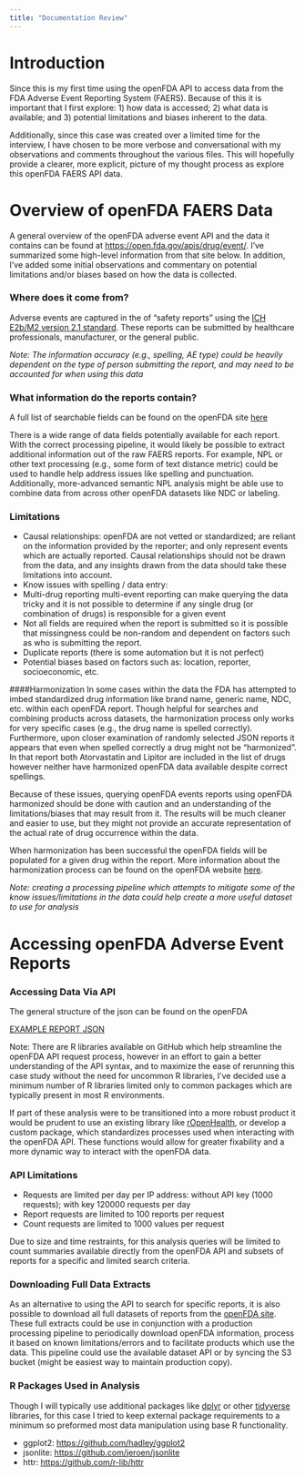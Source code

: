 ```yaml
---
title: "Documentation Review"
---
```


# Introduction
Since this is my first time using the openFDA API to access data from the FDA Adverse Event Reporting System (FAERS). Because of this it is important that I first explore: 1) how data is accessed; 2) what data is available; and 3) potential limitations and biases inherent to the data.

Additionally, since this case was created over a limited time for the interview, I have chosen to be more verbose and conversational with my observations and comments throughout the various files. This will hopefully provide a clearer, more explicit, picture of my thought process as explore this openFDA FAERS API data.

# Overview of openFDA FAERS Data

A general overview of the openFDA adverse event API and the data it contains can be found at [https://open.fda.gov/apis/drug/event/](FAERS Drug Adverse Event Overview). I've summarized some high-level information from that site below. In addition, I've added some initial observations and commentary on potential limitations and/or biases based on how the data is collected.

### Where does it come from?

Adverse events are captured in the of "safety reports" using the [ICH E2b/M2 version 2.1 standard](https://admin.ich.org/sites/default/files/inline-files/ICH_ICSR_Specification_V2-3.pdf). These reports can be submitted by healthcare professionals, manufacturer, or the general public. 

*Note:  The information accuracy (e.g., spelling, AE type) could be heavily dependent on the type of person submitting the report, and may need to be accounted for when using this data*

### What information do the reports contain?

A full list of searchable fields can be found on the openFDA site [here](https://open.fda.gov/apis/drug/event/searchable-fields)

There is a wide range of data fields potentially available for each report. With the correct processing pipeline, it would likely be possible to extract additional information out of the raw FAERS reports. For example, NPL or other text processing (e.g., some form of text distance metric) could be used to handle help address issues like spelling and punctuation. Additionally, more-advanced semantic NPL analysis might be able use to combine data from across other openFDA datasets like NDC or labeling.

### Limitations
* Causal relationships: openFDA are not vetted or standardized; are reliant on the information provided by the reporter; and only represent events which are actually reported. Causal relationships should not be drawn from the data, and any insights drawn from the data should take these limitations into account.
* Know issues with spelling / data entry: 
* Multi-drug reporting multi-event reporting can make querying the data tricky and it is not possible to determine if any single drug (or combination of drugs) is responsible for a given event
* Not all fields are required when the report is submitted so it is possible that missingness could be non-random and dependent on factors such as who is submitting the report.
* Duplicate reports (there is some automation but it is not perfect)
* Potential biases based on factors such as: location, reporter, socioeconomic, etc.

####Harmonization 
In some cases within the data the FDA has attempted to imbed standardized drug information like brand name, generic name, NDC, etc. within each openFDA report. Though helpful for searches and combining products across datasets, the harmonization process only works for very specific cases (e.g., the drug name is spelled correctly). Furthermore, upon closer examination of randomly selected JSON reports it appears that even when spelled correctly a drug might not be "harmonized". In that report both Atorvastatin and Lipitor are included in the list of drugs however neither have harmonized openFDA data available despite correct spellings.

Because of these issues, querying openFDA events reports using openFDA harmonized should be done with caution and an understanding of the limitations/biases that may result from it. The results will be much cleaner and easier to use, but they might not provide an accurate representation of the actual rate of drug occurrence within the data.

When harmonization has been successful the openFDA fields will be populated for a given drug within the report. More information about the harmonization process can be found on the openFDA website [here](https://open.fda.gov/apis/openfda-fields/).

*Note: creating a processing pipeline which attempts to mitigate some of the know issues/limitations in the data could help create a more useful dataset to use for analysis* 

# Accessing openFDA Adverse Event Reports

### Accessing Data Via API

The general structure of the json can be found on the openFDA 

[EXAMPLE REPORT JSON](https://raw.githubusercontent.com/bmanry13/AstraZeneca-openFDA-Case-Study/master/data/json_extracts/example_json.json)

Note: There are R libraries available on GitHub which help streamline the openFDA API request process, however in an effort to gain a better understanding of the API syntax, and to maximize the ease of rerunning this case study without the need for uncommon R libraries, I've decided use a minimum number of R libraries limited only to common packages which are typically present in most R environments.

If part of these analysis were to be transitioned into a more robust product it would be prudent to use an existing library like [rOpenHealth](https://github.com/rOpenHealth/openfda), or develop a custom package, which standardizes processes used when interacting with the openFDA API. These functions would allow for greater fixability and a more dynamic way to interact with the openFDA data.

### API Limitations
* Requests are limited per day per IP address: without API key (1000 requests); with key 120000 requests per day
* Report requests are limited to 100 reports per request
* Count requests are limited to 1000 values per request

Due to size and time restraints, for this analysis queries will be limited to count summaries available directly from the openFDA API and subsets of reports for a specific and limited search criteria.

### Downloading Full Data Extracts
As an alternative to using the API to search for specific reports, it is also possible to download all full datasets of reports from the [openFDA site](https://open.fda.gov/apis/downloads/). These full extracts could be use in conjunction with a production processing pipeline to periodically download openFDA information, process it based on known limitations/errors and to facilitate products which use the data. This pipeline could use the available dataset API or by syncing the S3 bucket (might be easiest way to maintain production copy).


### R Packages Used in Analysis
Though I will typically use additional packages like [dplyr]() or other [tidyverse]() libraries, for this case I tried to keep external package requirements to a minimum so preformed most data manipulation using base R functionality. 

- ggplot2: [https://github.com/hadley/ggplot2](https://github.com/hadley/ggplot2)
- jsonlite: [https://github.com/jeroen/jsonlite](https://github.com/jeroen/jsonlite)
- httr: [https://github.com/r-lib/httr](https://github.com/r-lib/httr)
